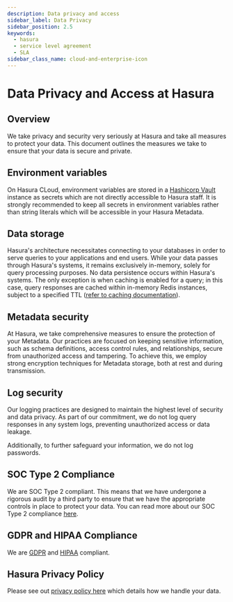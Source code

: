 ```yaml
---
description: Data privacy and access
sidebar_label: Data Privacy
sidebar_position: 2.5
keywords:
  - hasura
  - service level agreement
  - SLA
sidebar_class_name: cloud-and-enterprise-icon
---
```


# Data Privacy and Access at Hasura

## Overview

We take privacy and security very seriously at Hasura and take all measures to protect your data. This document outlines
the measures we take to ensure that your data is secure and private.

## Environment variables

On Hasura CLoud, environment variables are stored in a [Hashicorp Vault](https://www.vaultproject.io/) instance as
secrets which are not directly accessible to Hasura staff. It is strongly recommended to keep all secrets in
environment variables rather than string literals which will be accessible in your Hasura Metadata.

## Data storage

Hasura's architecture necessitates connecting to your databases in order to serve queries to your applications and
end users. While your data passes through Hasura's systems, it remains exclusively in-memory, solely for query
processing purposes. No data persistence occurs within Hasura's systems. The only exception is when caching is
enabled for a query; in this case, query responses are cached within in-memory Redis instances, subject to a specified
TTL ([refer to caching documentation](/caching/overview.mdx)).

## Metadata security

At Hasura, we take comprehensive measures to ensure the protection of your Metadata. Our practices are focused on
keeping sensitive information, such as schema definitions, access control rules, and relationships, secure from
unauthorized access and tampering. To achieve this, we employ strong encryption techniques for Metadata storage,
both at rest and during transmission.

## Log security

Our logging practices are designed to maintain the highest level of security and data privacy. As part of our
commitment, we do not log query responses in any system logs, preventing unauthorized access or data leakage.

Additionally, to further safeguard your information, we do not log passwords.

## SOC Type 2 Compliance

We are SOC Type 2 compliant. This means that we have undergone a rigorous audit by a third party to ensure that we have
the appropriate controls in place to protect your data. You can read more about our SOC Type 2 compliance
[here](https://hasura.io/blog/announcement-hasura-cloud-achieves-soc2-type-2-certification/).

## GDPR and HIPAA Compliance

We are [GDPR](https://gdpr-info.eu/) and [HIPAA](https://www.cdc.gov/phlp/publications/topic/hipaa.html)
compliant.

## Hasura Privacy Policy

Please see out [privacy policy here](https://hasura.io/legal/hasura-privacy-policy/) which details how we handle your
data.